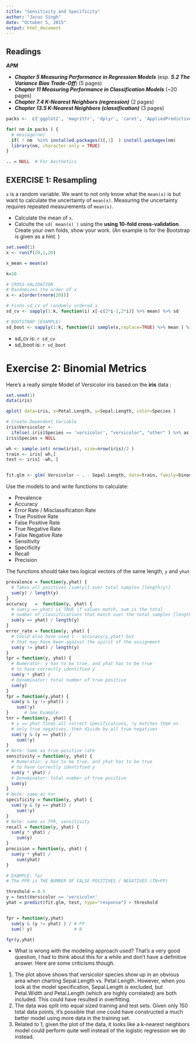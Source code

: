 ---
title: "Sensitivity and Specificity"
author: "Jarus Singh"
date: "October 5, 2015"
output: html_document
---


## Readings

***APM***

- ***Chapter 5 Measuring Performance in Regression Models*** (esp. ***5.2 The Variance Bias Trade-Off***)  (5 pages)
- ***Chapter 11 Measuring Performance in Classification Models*** (~20 pages)
- ***Chapter 7.4 K-Nearest Neighbors (regression)*** (2 pages)
- ***Chapter 13.5 K-Nearest Neighbors (classification)*** (3 pages)


```{r, echo=FALSE, results='hide', warning=FALSE }
packs <-  c('ggplot2', 'magrittr', 'dplyr', 'caret', 'AppliedPredictiveModeling')

for( nm in packs ) { 
  # message(nm)
  if( ! nm  %in% installed.packages()[,1]  ) install.packages(nm)
  library(nm, character.only = TRUE)
}

.. = NULL  # For Aesthetics

```


## EXERCISE 1: Resampling

`x` is a random variable. We want to not only know what the `mean(x)` is but want to calculate the uncertainty of `mean(x)`.  Measuring the uncertainty requires repeated measurements of `mean(x)`.

- Calculate the mean of `x`.
- Calculte the `sd( mean(x) )` using the **using 10-fold cross-validation**.  Create your own folds, show your work. (An example is for the Bootstrap is given as a hint. )


```{r}
set.seed(1) 
x <- runif(20,1,20)

x_mean = mean(x)

k=10

# CROSS-VALIDATION
# Randomizes the order of x
x <- x[order(rnorm(20))]

# Finds sd_cv of randomly ordered x
sd_cv <- sapply(1:k, function(i) x[-c(2*i-1,2*i)] %>% mean) %>% sd

# BOOTSTRAP (EXAMPLE)
sd_boot <- sapply(1:k, function(i) sample(x,replace=TRUE) %>% mean ) %>% sd

```


- sd_cv   is: `r sd_cv`
- sd_boot is: `r sd_boot`



# Exercise 2: Binomial Metrics

Here's a really simple Model of Versicolor iris based on the **iris** data :

```{r}
set.seed(1)
data(iris)

qplot( data=iris, x=Petal.Length, y=Sepal.Length, color=Species )

# Create Dependent Variable
iris$Versicolor <- 
  ifelse( iris$Species == 'versicolor', "versicolor", "other" ) %>% as.factor
iris$Species = NULL 

wh <- sample.int( nrow(iris), size=nrow(iris)/2 )
train <- iris[ wh,]
test <- iris[ -wh, ]


fit.glm <- glm( Versicolor ~ . - Sepal.Length, data=train, family=binomial )
```


Use the models to and write functions to calculate:

* Prevalence 
* Accuracy
* Error Rate / Misclassification Rate
* True Positive Rate  
* False Positive Rate
* True Negative Rate  
* False Negative Rate 
* Sensitivity 
* Specificity 
* Recall 
* Precision

The functions should take two logical vectors of the same length, `y` and `yhat`

```{r}

prevalence = function(y,yhat) {
  # Takes all positives [sum(y)] over total samples [length(y)]
  sum(y) / length(y)
}
accuracy   =  function(y, yhat) {
  # sum(y == yhat) is TRUE if values match, sum is the total
  # number of classifications that match over the total samples [length(y)]
  sum(y == yhat) / length(y)
}
error_rate = function(y, yhat) {
  # Could also have used 1 - accuracy(y,yhat) but
  # that may have been against the spirit of the assignment
  sum(y != yhat) / length(y)
}
tpr = function(y, yhat) {
  # Numerator: y has to be true, and yhat has to be true
  # to have correctly identified y
  sum(y * yhat) /
  # Denominator: total number of true positive
  sum(y)
}
fpr = function(y,yhat) {
  sum(y & (y != yhat)) /
    sum(!y)
}      # See Example
tnr = function(y, yhat) {
  # y == yhat finds all correct specifications, !y matches them on
  # only true negatives, then divide by all true negatives
  sum(!y & (y == yhat)) /
    sum(!y)
}
# Note: Same as true positive rate
sensitivity = function(y, yhat) {
  # Numerator: y has to be true, and yhat has to be true
  # to have correctly identified y
  sum(y * yhat) /
  # Denominator: total number of true positive
  sum(y)
}
# Note: same as tnr
specificity = function(y, yhat) {
  sum(!y & (y == yhat)) /
    sum(!y)
}
# Note: same as TPR, sensitivity
recall = function(y, yhat) {
  sum(y * yhat) /
    sum(y)
}
precision = function(y, yhat) {
  sum(y * yhat) /
    sum(yhat)
}

# EXAMPLE: fpr
# The FPR is THE NUMBER OF FALSE POSITIVES / NEGATIVES (TN+FP)

threshold = 0.5 
y = test$Versicolor == 'versicolor'
yhat = predict(fit.glm, test, type="response") > threshold


fpr = function(y,yhat)
  sum(y & (y != yhat) ) / # FP
  sum(! y)                # N

fpr(y,yhat)

```

- What is wrong with the modeling approach used?
That's a very good question, I had to think about this for a while and don't have a definitive answer. Here are some criticisms though.

1. The plot above shows that versicolor species show up in an obvious area when charting Sepal.Length vs. Petal.Length. However, when you look at the model specification, Sepal.Length is excluded, but Petal.Width and Petal.Length (which are highly correlated) are both included. This could have resulted in overfitting.
2. The data was split into equal sized training and test sets. Given only 150 total data points, it's possible that one could have constructed a much better model using more data in the training set.
3. Related to 1, given the plot of the data, it looks like a k-nearest neighbors model could perform quite well instead of the logistic regression we do instead.


